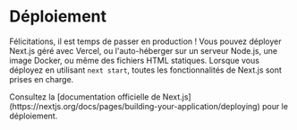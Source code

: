 
# Déploiement

Félicitations, il est temps de passer en production ! Vous pouvez déployer Next.js géré avec Vercel, ou l'auto-héberger sur un serveur Node.js, une image Docker, ou même des fichiers HTML statiques. Lorsque vous déployez en utilisant `next start`, toutes les fonctionnalités de Next.js sont prises en charge.

<Callout type="info">
  Consultez la
  [documentation officielle de Next.js](https://nextjs.org/docs/pages/building-your-application/deploying)
  pour le déploiement.
</Callout>

